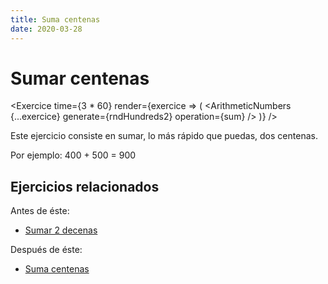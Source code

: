 ```yaml
---
title: Suma centenas
date: 2020-03-28
---
```



# Sumar centenas

<Exercice
  time={3 * 60}
  render={exercice => (
    <ArithmeticNumbers {...exercice} generate={rndHundreds2} operation={sum} />
  )}
/>

Este ejercicio consiste en sumar, lo más rápido que puedas, dos centenas.

Por ejemplo: 400 + 500 = 900

## Ejercicios relacionados

Antes de éste:

- [Sumar 2 decenas](/calculo-mental/suma-decenas)

Después de éste:

- [Suma centenas](/calculo-mental/suma-centenas)
